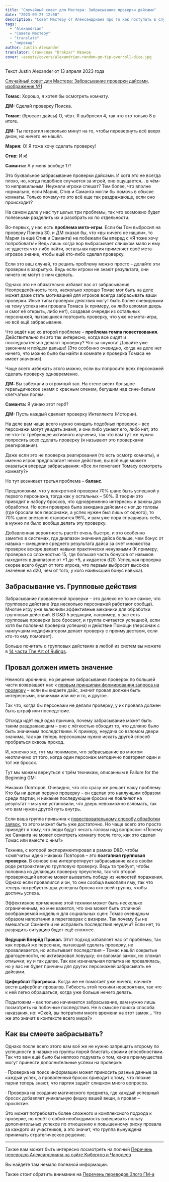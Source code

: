 ```yaml
---
title: "Случайный совет для Мастера: Забрасывание проверки дайсами"
date: "2023-09-27 12:00"
description: "Совет Мастеру от Александриана про то как поступать в случаях, когда игроки пытаются забросать проблему костями #alexandrian #gmtips #translate"
tags: 
  - "Alexandrian"
  - "Советы Мастеру"
  - "translate"
  - "перевод"
author: Justin Alexander
translator: Станислав "Drakzar" Иванов
cover: ~assets/covers/alexandrian-random-gm-tip-overroll-dice.jpg
---
```

Текст Justin Alexander от 13 апреля 2023 года

[Случайный совет для Мастера: Забрасывание проверки дайсами, изображение №1](ttps://cyborgsandmages.com/images/alexandrian-random-gm-tip-overroll-dice.jpg)

**Томас:** Хорошо, я хотел бы осмотреть комнату.

**ДМ:** Сделай проверку Поиска.

**Томас:** (бросает дайсы) О, чёрт. Я выбросил 4, так что это только 8 в итоге.

**ДМ:** Ты потратил несколько минут на то, чтобы перевернуть всё вверх дном, но ничего не нашёл.

**Мария:** О! Я тоже хочу сделать проверку!

**Стив:** И я!

**Саманта:** А у меня вообще 17!

Это буквальное забрасывание проверки дайсами. И хотя это не всегда плохо, но, когда подобное случается за игрой, оно ощущается… в чём-то неправильным. Неужели игроки спешат? Тем более, что вполне нормально, если Мария, Стив и Саманта могли бы помочь в обыске комнаты. Только почему-то это всё еще так раздражающе, если оно происходит?

На самом деле у нас тут целых три проблемы, так что возможно будет полезными разделить их и разобрать их по отдельности.

Во-первых, у нас есть **проблема мета-игры**. Если бы Том выбросил на проверку Поиска 30, и ДМ сказал бы, что «вы ничего не нашли», то Мария (а ещё Стив и Саманта) не побежали бы вперед с «Я тоже хочу попробовать!» Ведь лишь когда вор выбрасывает слишком мало и ему не удается что-либо найти, остальная партия применяет своё мета-игровое знание, чтобы ещё кто-либо сделал проверку.

Если это ваш случай, то решить проблему можно просто – делайте эти проверки в закрытую. Ведь если игроки не знают результата, они ничего не могут с ним сделать.

Однако это не обязательно избавит вас от забрасывания. Неопределённость того, насколько хорошо Томас мог быть на деле может даже стать мотивацией для игроков всегда забрасывать ваши проверки. Иные типы проверок действия могут быть более очевидными на тему успеха или провала Томаса (к примеру, он либо взломал дверь и смог её открыть, либо нет), создавая очереди из остальных персонажей, пытающихся повторить проверку, что уже не мета-игра, но всё ещё забрасывание.

Что ведёт нас ко второй проблеме – **проблема темпа повествования**. Действительно ли это так интересно, когда все сидят и последовательно делают проверку? Что за скукота! Давайте уже закончим и пойдем дальше! (Это особенно очевидно, когда на деле нет ничего, что можно было бы найти в комнате и проверка Томаса не имеет значения).

Чаще всего избежать этого можно, если вы попросите всех персонажей сделать проверку одновременно.

**ДМ:** Вы забежали в огромный зал. На стене висит большое геральдическое знамя с красным оленем, бегущим над сине-белым клетчатым полем.

**Саманта:** Я узнаю этот герб?

**ДМ:** Пусть каждый сделает проверку Интеллекта (Истории).

На деле вам чаще всего нужно ожидать подобных проверок – все персонажи могут увидеть знамя, и они либо узнают его, либо нет; это не что-то требующее активного изучения, так что вам тут же нужно попросить всех сделать проверку (я называют это проверками реагирования).

Даже если это не проверка реагирования (то есть осмотр комнаты), и именно игрок предполагает некое действие, вы всё еще можете оказаться впереди забрасывания: «Все ли помогают Томасу осмотреть комнату?»

Но тут возникает третья проблема – **баланс**.

Предположим, что у конкретной проверки 70% шанс быть успешной у первого персонажа, тогда как у остальных – 50%. В теории это приводит к набору бросков, что одновременно интересны и важны для обработки. Но если проверка была закидана дайсами с ног до головы (где бросали все персонажи, а успех нужен был лишь от одного), то 70% шанс внезапно становится 96%, и вам уже пора спрашивать себя, а нужно ли было вообще делать эту проверку.

Добавленная вероятность растёт очень быстро, и это особенно заметно в системах, где диапазон значения дайса больше, чем бонус от навыка – смещение среднего результата дайса за счёт множества проверок вскоре делает навыки практически ненужными (К примеру, проверка со сложностью 15, где большая часть бонусов от навыков находится в диапазоне от +1 до +5, а кидается d20. Успешная проверка скорее всего будет от того игрока, что первым выбросит высокое значение на d20, чем от того, у кого наивысший бонус навыка).

## Забрасывание vs. Групповые действия

Забрасывание проваленной проверки – это далеко не то же самое, что групповое действие (где несколько персонажей работают сообща). Многие игру уже включили эффективные механики для обработки групповых действий. В D&D 5 редакции, например, у вас есть групповые проверки (все бросают, и группа считается успешной, если хотя бы половина проверка успешна) и действие Помощи (персонаж с наилучшим модификатором делает проверку с преимуществом, если кто-то ему помогает).

Больше почитать о групповых действиях в любой из систем вы можете в [14 части The Art of Rulings](https://cyborgsandmages.com/posts/translations/iskusstvo-rulingov-chast-xiv).

## Провал должен иметь значение

Немного иронично, но решение забрасывания проверок по большей части возвращает нас к [первым принципам формирования запроса на проверку](https://cyborgsandmages.com/posts/translations/iskusstvo-rulingov-chast-v) – если вы кидаете дайс, значит провал должен быть интересными, значимым или же и то, и другое.

Так что, когда бы персонажи не делали проверку, у их провала должен быть штраф или последствие.

Отсюда идёт ещё одна причина, почему забрасывание может быть таким раздражающим – оно с лёгкостью обходит то, что должно было быть значимым последствием. К примеру, неудача со взломом двери значима, так как теперь персонажам нужно искать другой способ пробраться сквозь проход.

И, конечно же, тут мы понимаем, что забрасывание во многом неотличимо от того, когда один персонаж методично повторяет один и тот же бросок.

Тут мы можем вернуться к трём техникам, описанным в Failure for the Beginning GM:

Никаких Повторов. Очевидно, что это сразу же решает нашу проблему. Кто бы ни делал первую проверку – он сделал это наилучшим образом среди партии, и никакие последующие броски не повлияют на результат – мы уже установили, что дверь невозможно взломать, так что вам нужен другой путь внутрь.

Если ваша группа привычна к [повествовательному способу обработки заявок](https://cyborgsandmages.com/posts/translations/iskusstvo-rulingov-chast-xi), то этого может быть уже достаточно. Но чаще всего это просто приведёт к тому, что люди будут чесать головы над вопросом: «Почему же Саманта не может осмотреть комнату после того, как это сделал Томас или вместе с ним?»

Техника, с которой экспериментировал в рамках D&D, чтобы «смягчить» идею Никаких Повторов – это **поэтапная групповая проверка**. В основе она интерпретирует забрасывание как в своём роде ретроактивную групповую проверку. Ведь та требует, чтобы половина из делающих проверку преуспела, так что второй проверяющий вполне может выхватить победу из челюстей поражения. Однако если провалился и он, то они сообща выкопали яму, так что теперь потребуется два успешны броска ото всей группы, чтобы достичь успеха.

Эффективное применение этой техники может быть несколько ограниченным, но мне кажется, что она может быть отличной воображаемой моделью для социальных сцен: Томас очевидным образом напортачил в переговорах с визирем. Так почему бы не вмешаться Саманте и не исправить последствия неудачи? Если нет, то разрядить ситуацию будет ещё сложнее.

**Ведущий Вперёд Провал.** Этот подход избавляет нас от проблемы, так как первый же персонаж, пытающий сделать проверку, не проваливается, но испытывает последствия – Томас нашёл сокрытые драгоценности, но активировал ловушку; он взломал замок, но сломал отмычки; ну и так далее. Так как изначальная попытка не провалилась, но у вас не будет причины для других персонажей забрасывать её дайсами.

**Циферблат Прогресса.** Когда же не помогает уже ничего, начните вести циферблат провалов. Гибкость этой техники невероятная, так что к ней легко обращаться, когда уже больше нечего делать.

Подытожим – как только начинается забрасывание, вам нужно лишь посмотреть на побочные последствия. Не в смысле поиска способа наказания, но: «Окей, вы потратили много времени на этот замок… Что же это значит в контексте всего мира?»

## Как вы смеете забрасывать?

Однако после всего этого вам всё же не нужно запрещать второму по успешности в навыке из группы порой блистать своими способностями. Так что вам ещё было бы неплохо подумать о том, какие преимущества могут принести дополнительные успехи на проверке:

· Проверка на поиск информации может приносить разные данные за каждый успех, а проваленный бросок приводит к тому, что плохие парни теперь знают, что партия задаёт слишком много вопросов.

· Проверка на создание магического предмета, где каждый успешный бросок добавляет уникальную фишку вашей вещи, а провал – проклятие.

Это может потребовать более сложного и комплексного подхода к проверке, но несёт с собой необходимость взвешивать пользу дополнительных успехов по отношению к повышенному риску провала за каждого из участников, а это значит, что группа вынуждена принимать стратегическое решение.


---

Также вам может быть интересно посмотреть на полный 
[Перечень переводов Александриана на сайте Киборгов и Чародеев](https://cyborgsandmages.com/posts/translations/alexandrian-index)

Вы найдете там немало полезной информации.

Также стоит обратить внимание на [Перечень переводов Злого ГМ-а](https://cyborgsandmages.com/posts/translations/angrygm-index)

